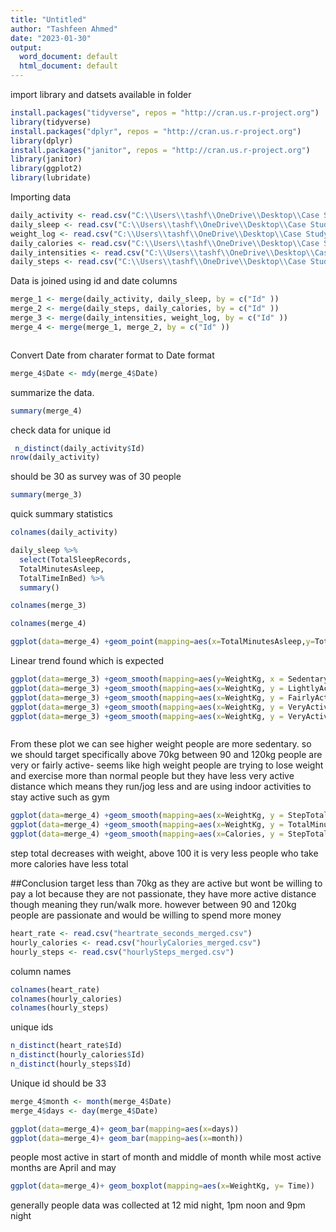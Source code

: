 ---
title: "Untitled"
author: "Tashfeen Ahmed"
date: "2023-01-30"
output:
  word_document: default
  html_document: default
---
import library and datsets available in folder
```{r}
install.packages("tidyverse", repos = "http://cran.us.r-project.org")
library(tidyverse)
install.packages("dplyr", repos = "http://cran.us.r-project.org")
library(dplyr)
install.packages("janitor", repos = "http://cran.us.r-project.org")
library(janitor)
library(ggplot2)
library(lubridate)


```
Importing data

```{r}
daily_activity <- read.csv("C:\\Users\\tashf\\OneDrive\\Desktop\\Case Study\\Google_Project\\Fitabase_Data_4.12.16-5.12.16\\dailyActivity_merged.csv")
daily_sleep <- read.csv("C:\\Users\\tashf\\OneDrive\\Desktop\\Case Study\\Google_Project\\Fitabase_Data_4.12.16-5.12.16\\sleepDay_merged.csv")
weight_log <- read.csv("C:\\Users\\tashf\\OneDrive\\Desktop\\Case Study\\Google_Project\\Fitabase_Data_4.12.16-5.12.16\\weightLogInfo_merged.csv")
daily_calories <- read.csv("C:\\Users\\tashf\\OneDrive\\Desktop\\Case Study\\Google_Project\\Fitabase_Data_4.12.16-5.12.16\\dailyCalories_merged.csv")
daily_intensities <- read.csv("C:\\Users\\tashf\\OneDrive\\Desktop\\Case Study\\Google_Project\\Fitabase_Data_4.12.16-5.12.16\\dailyIntensities_merged.csv")
daily_steps <- read.csv("C:\\Users\\tashf\\OneDrive\\Desktop\\Case Study\\Google_Project\\Fitabase_Data_4.12.16-5.12.16\\dailySteps_merged.csv")

```

Data is joined using id and date columns

```{r}
merge_1 <- merge(daily_activity, daily_sleep, by = c("Id" ))
merge_2 <- merge(daily_steps, daily_calories, by = c("Id" ))
merge_3 <- merge(daily_intensities, weight_log, by = c("Id" ))
merge_4 <- merge(merge_1, merge_2, by = c("Id" ))



```

Convert Date from charater format to Date format

```{r}
merge_4$Date <- mdy(merge_4$Date)

```


summarize the data.
```{r}
summary(merge_4)

```
check data for unique id
```{r}
 n_distinct(daily_activity$Id)
nrow(daily_activity)
```
should be 30 as survey was of 30 people

```{r}
summary(merge_3)
```

quick summary statistics
```{r}
colnames(daily_activity)
```

```{r}
daily_sleep %>%  
  select(TotalSleepRecords,
  TotalMinutesAsleep,
  TotalTimeInBed) %>%
  summary()
```
```{r}
colnames(merge_3)

```

```{r}
colnames(merge_4)
```
```{r}
ggplot(data=merge_4) +geom_point(mapping=aes(x=TotalMinutesAsleep,y=TotalTimeInBed))
```
Linear trend found which is expected
```{r}
ggplot(data=merge_3) +geom_smooth(mapping=aes(y=WeightKg, x = SedentaryMinutes))
ggplot(data=merge_3) +geom_smooth(mapping=aes(x=WeightKg, y = LightlyActiveMinutes))
ggplot(data=merge_3) +geom_smooth(mapping=aes(x=WeightKg, y = FairlyActiveMinutes))
ggplot(data=merge_3) +geom_smooth(mapping=aes(x=WeightKg, y = VeryActiveMinutes))
ggplot(data=merge_3) +geom_smooth(mapping=aes(x=WeightKg, y = VeryActiveDistance))



```
From these plot we can see 
higher weight people are more sedentary. so we should target specifically above 70kg
between 90 and 120kg people are very or fairly active- seems like high weight people are trying to lose weight and exercise more than normal people but they have less very active distance which means they run/jog less and are using indoor activities  to stay active such as gym


```{r}
ggplot(data=merge_4) +geom_smooth(mapping=aes(x=WeightKg, y = StepTotal))
ggplot(data=merge_4) +geom_smooth(mapping=aes(x=WeightKg, y = TotalMinutesAsleep))
ggplot(data=merge_4) +geom_smooth(mapping=aes(x=Calories, y = StepTotal))
```

step total decreases with weight, above 100 it is very less
people who take more calories have less total 

##Conclusion target less than 70kg as they are active but wont be willing to pay a lot because they are not passionate, they have more active distance though meaning they run/walk more. however between 90 and 120kg people are passionate and would be willing to spend more money 

```{r}
heart_rate <- read.csv("heartrate_seconds_merged.csv")
hourly_calories <- read.csv("hourlyCalories_merged.csv")
hourly_steps <- read.csv("hourlySteps_merged.csv")

```
column names

```{r}
colnames(heart_rate)
colnames(hourly_calories)
colnames(hourly_steps)
```
unique ids
```{r}
n_distinct(heart_rate$Id)
n_distinct(hourly_calories$Id)
n_distinct(hourly_steps$Id)
```
Unique id should be 33

```{r}
merge_4$month <- month(merge_4$Date)
merge_4$days <- day(merge_4$Date)

```



```{r}
ggplot(data=merge_4)+ geom_bar(mapping=aes(x=days))
ggplot(data=merge_4)+ geom_bar(mapping=aes(x=month))
```


people most active in start of month and middle of month
while most active months are April and may

```{r}
ggplot(data=merge_4)+ geom_boxplot(mapping=aes(x=WeightKg, y= Time))
```
generally people data was collected at 12 mid night, 1pm noon and 9pm night



